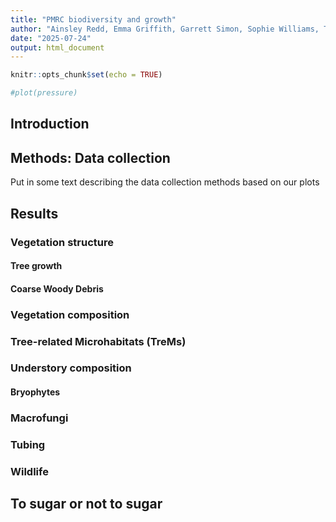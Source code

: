 ```yaml
---
title: "PMRC biodiversity and growth"
author: "Ainsley Redd, Emma Griffith, Garrett Simon, Sophie Williams, Teaghan McAllister, Tim Rademacher & Walt Regan-Loomis"
date: "2025-07-24"
output: html_document
---
```


```r
knitr::opts_chunk$set(echo = TRUE)
```

```r
#plot(pressure)
```

## Introduction <!-- Tim -->

## Methods: Data collection <!--  -->

Put in some text describing the data collection methods based on our plots

## Results

### Vegetation structure <!-- Garrett -->

#### Tree growth <!-- Sophie -->

#### Coarse Woody Debris <!-- Teaghan -->

### Vegetation composition <!-- Teaghan -->

### Tree-related Microhabitats (TreMs) <!-- Teaghan -->

### Understory composition <!-- Walt -->

#### Bryophytes <!-- Walt -->

### Macrofungi <!-- Emma -->

### Tubing <!-- Naya -->

### Wildlife <!-- Naya -->

## To sugar or not to sugar <!-- Tim -->



